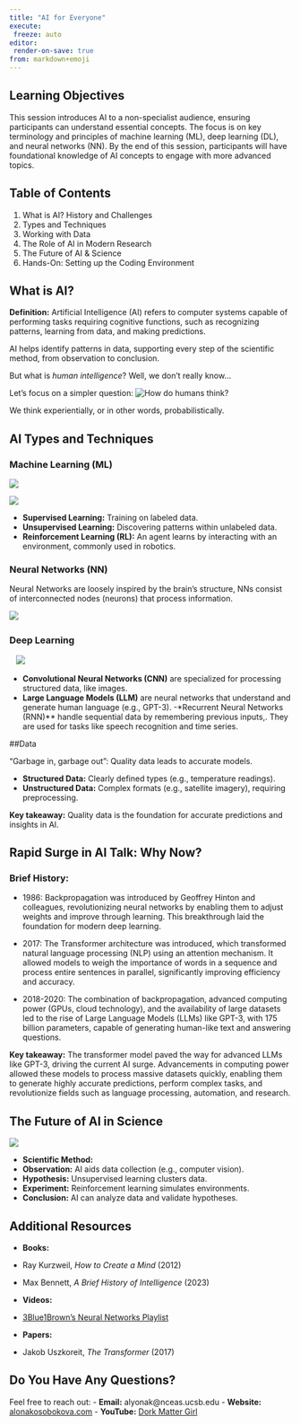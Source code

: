 ```yaml
---
title: "AI for Everyone"
execute:
 freeze: auto
editor:
 render-on-save: true
from: markdown+emoji
---
```


## Learning Objectives

This session introduces AI to a non-specialist audience, ensuring participants can understand essential concepts. The focus is on key terminology and principles of machine learning (ML), deep learning (DL), and neural networks (NN). By the end of this session, participants will have foundational knowledge of AI concepts to engage with more advanced topics.

## Table of Contents
1. What is AI? History and Challenges
3. Types and Techniques
4. Working with Data
2. The Role of AI in Modern Research
5. The Future of AI & Science
6. Hands-On: Setting up the Coding Environment

## What is AI?

**Definition:** Artificial Intelligence (AI) refers to computer systems capable of performing tasks requiring cognitive functions, such as recognizing patterns, learning from data, and making predictions.

AI helps identify patterns in data, supporting every step of the scientific method, from observation to conclusion.

But what is *human intelligence*?
Well, we don't really know...

Let's focus on a simpler question:
![How do humans think?](../images/geoffrey_hinton.png)

We think experientially, or in other words, probabilistically.

## AI Types and Techniques

### Machine Learning (ML)

![](../images/machine_learning.png)

![](../images/types_techniques.png.png)

- **Supervised Learning:** Training on labeled data.
- **Unsupervised Learning:** Discovering patterns within unlabeled data.
- **Reinforcement Learning (RL):** An agent learns by interacting with an environment, commonly used in robotics.

### Neural Networks (NN)

Neural Networks are loosely inspired by the brain’s structure, NNs consist of interconnected nodes (neurons) that process information.

![](../images/neural_networks.png)
  

### Deep Learning
  
![](../images/deep_learning.png)

- **Convolutional Neural Networks (CNN)** are specialized for processing structured data, like images.
- **Large Language Models (LLM)** are neural networks that understand and generate human language (e.g., GPT-3).
-*Recurrent Neural Networks (RNN)** handle sequential data by remembering previous inputs,. They are used for tasks like speech recognition and time series.


##Data

"Garbage in, garbage out": Quality data leads to accurate models.

- **Structured Data:** Clearly defined types (e.g., temperature readings).
- **Unstructured Data:** Complex formats (e.g., satellite imagery), requiring preprocessing.

**Key takeaway:** Quality data is the foundation for accurate predictions and insights in AI.


## Rapid Surge in AI Talk: Why Now?

### Brief History:


- 1986: Backpropagation was introduced by Geoffrey Hinton and colleagues, revolutionizing neural networks by enabling them to adjust weights and improve through learning. This breakthrough laid the foundation for modern deep learning.

- 2017: The Transformer architecture was introduced, which transformed natural language processing (NLP) using an attention mechanism. It allowed models to weigh the importance of words in a sequence and process entire sentences in parallel, significantly improving efficiency and accuracy.

- 2018-2020: The combination of backpropagation, advanced computing power (GPUs, cloud technology), and the availability of large datasets led to the rise of Large Language Models (LLMs) like GPT-3, with 175 billion parameters, capable of generating human-like text and answering questions.

**Key takeaway:** The transformer model paved the way for advanced LLMs like GPT-3, driving the current AI surge. Advancements in computing power allowed these models to process massive datasets quickly, enabling them to generate highly accurate predictions, perform complex tasks, and revolutionize fields such as language processing, automation, and research.

## The Future of AI in Science 

![](../images/ai_and_science.png)


- **Scientific Method:**
 - **Observation:** AI aids data collection (e.g., computer vision).
 - **Hypothesis:** Unsupervised learning clusters data.
 - **Experiment:** Reinforcement learning simulates environments.
 - **Conclusion:** AI can analyze data and validate hypotheses.


## Additional Resources
- **Books:** 
 - Ray Kurzweil, *How to Create a Mind* (2012)
 - Max Bennett, *A Brief History of Intelligence* (2023)
  
- **Videos:**
 - [3Blue1Brown’s Neural Networks Playlist](https://youtube.com/playlist?list=PLlN8HWAQWEiYJY60Ov1hTB0e2WrJyVISw)

- **Papers:** 
 - Jakob Uszkoreit, *The Transformer* (2017)


## Do You Have Any Questions?

Feel free to reach out:
- **Email:** alyonak@nceas.ucsb.edu
- **Website:** [alonakosobokova.com](http://alonakosobokova.com)
- **YouTube:** [Dork Matter Girl](https://youtube.com/@dorkmattergirl)
